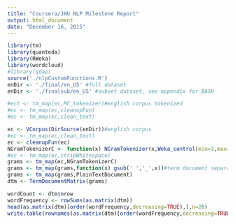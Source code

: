 ```yaml
---
title: "Coursera/JHU NLP Milestone Report"
output: html_document
date: "December 16, 2015"
---
```

```r
library(tm)
library(quanteda)
library(RWeka)
library(wordcloud)
#library(qdap)
source('./nlpCustomFunctions.R')
enDir <- './final/en_US' #full dataset
enDir <- './finalsub/en_US' #subset dataset, see appendix for BASH
```

```r
#ect <- tm_map(ec,MC_tokenizer)#english corpus tokenized
#ec <- tm_map(ec,cleanupFun)
#ec <- tm_map(ec,clean_text)

```  
```r
ec <- VCorpus(DirSource(enDir))#english corpus
#ec <- tm_map(ec,clean_text)
ec <- cleanupFun(ec)
NGramTokenizerC <- function(x) NGramTokenizer(x,Weka_control(min=3,max=3))
#ec <- tm_map(ec,stripWhitespace)
grams <- tm_map(ec,NGramTokenizerC)
grams <- tm_map(grams,function(x) gsub(' ','_',x))#term document separates on whitespace
grams <- tm_map(grams,PlainTextDocument)
dtm <- TermDocumentMatrix(grams)

wordCount <- dtm$nrow
wordFrequency <- rowSums(as.matrix(dtm))
head(as.matrix(dtm)[order(wordFrequency,decreasing=TRUE),],n=20)
write.table(rownames(as.matrix(dtm)[order(wordFrequency,decreasing=TRUE),]),'ngrams.txt')
```


 

